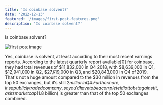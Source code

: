```yaml
---
title: 'Is coinbase solvent?'
date: '2022-12-13'
featured: '/images/first-post-features.png'
description: 'Is coinbase solvent?'
---
```


Is coinbase solvent?

![first post image](/images/first-post-content.png)

Yes, coinbase is solvent, at least according to their most recent earnings reports.
According to the latest quarterly report available[0] for coinbase, they had total revenues of $11,832,000 in Q4 2018, with $8,639,000 in Q1, $12,941,000 in Q2, $27,619,000 in Q3, and $20,843,000 in Q4 of 2019.
That's not a huge amount compared to the $30 million in revenues from the top 50 exchanges, but it's still $2 million in Q4.
Furthermore, it's a publicly traded company, so you'd have to be a complete idiot to bet against it, as its market cap ($1.8 billion) is greater than that of the top 50 exchanges combined.

